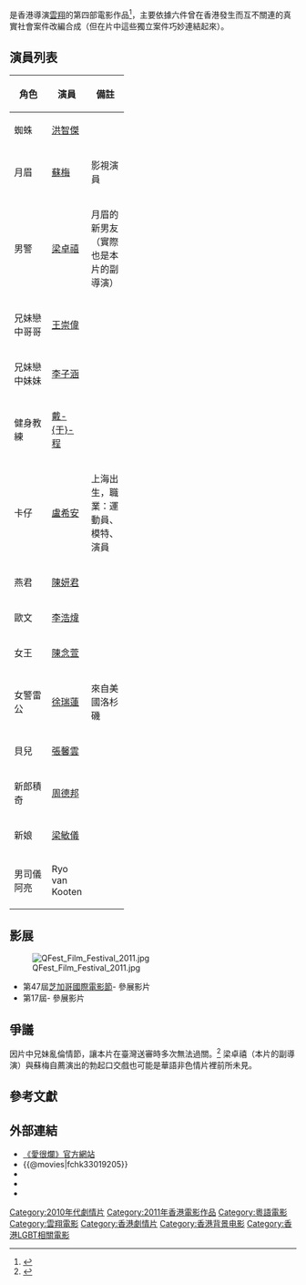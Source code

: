{{lead section|time=2016-03-11T08:43:40+00:00}}
{{refimprove|time=2016-03-11T08:43:40+00:00}}
{{Infobox_Film |
|name       = 愛很爛
|original_name = ''{{lang|en|Love Actually Sucks}}''
|image      =
|director   = [[雲翔|雲翔]]
|producer   = 雲翔
|producer_2 = 雲翔
|writer     = 雲翔
|editing = [[張叔平|張叔平]]、[[陳志偉|陳志偉]]
|cinematography = [[邱禮濤|邱禮濤]]
|starring   = {{Plain list|
* [[洪智傑|洪智傑]]
* [[蘇梅_(演員)|蘇梅]]
* [[王崇偉|王崇偉]]
* [[李子涵|李子涵]]
* [[盧希安|盧希安]]
* [[張馨雲|張馨雲]]
}}
|music = [[於逸堯|於逸堯]]
|studio = 藝行者電影公司
|distributor = {{TWN}}牽猴子整合行銷股份有限公司
| released       = {{Film date|df=yes|2011|7|7|[[芝加哥國際電影節|芝加哥國際電影節]]}}
|runtime = 100 分鐘
|language = [[粤語|粤語]]、[[普通話|普通話]]、[[英語|英語]]
|gross=
|imdb_id = 1198059
|website = [http://www.loveactuallysucks.com 《愛很爛》官方網站]
}}
{{engname|《愛很爛》|''Love Actually Sucks''}}是香港導演[[雲翔|雲翔]]的第四部電影作品<ref>{{cite news|url=https://tw.movies.yahoo.com/movieheadline/d/a/131203/3/12ay.html |title=雲翔新作《愛很爛》下猛藥 亂倫、情殺、真實性愛全都來 |publisher=[[雅虎電影|雅虎電影]] |author= |date=2013年12月3日 |accessdate=2014-12-31 |archivedate=2017-07-02 |archiveurl=https://archive.is/twmoviesyahoocom/movieheadline/d/a/131203/3/12ay.html |deadurl=yes }}</ref>，主要依據六件曾在香港發生而互不關連的真實社會案件改編合成（但在片中這些獨立案件巧妙連結起來）。

== 演員列表 ==
{| class="wikitable" 
|-
! width=50 | 角色 !! width=50 | 演員 !! width=50 | 備註
|-
|蜘蛛 || [[洪智傑|洪智傑]] ||
|-
|月眉 || [[蘇梅_(演員)|蘇梅]] || 影視演員
|-
|男警 || [[梁卓禧|梁卓禧]] || 月眉的新男友（實際也是本片的副導演）
|-
|兄妹戀中哥哥 || [[王崇偉|王崇偉]] ||
|-
|兄妹戀中妹妹 || [[李子涵|李子涵]] ||
|-
|健身教練 || [[戴于程|戴-{于}-程]] ||
|-
|卡仔 || [[盧希安|盧希安]] || 上海出生，職業：運動員、模特、演員
|-
|燕君 || [[陳妍君|陳妍君]] ||
|-
|歐文 || [[李浩煒|李浩煒]] ||
|-
|女王 || [[陳念萱|陳念萱]]  ||
|-
|女警雷公 || [[徐瑞蓮|徐瑞蓮]] || 來自美國洛杉磯
|-
|貝兒 || [[張馨雲|張馨雲]] ||
|-
|新郎積奇 || [[周德邦|周德邦]] ||
|-
|新娘 || [[梁敏儀|梁敏儀]] ||
|-
|男司儀阿亮 ||Ryo van Kooten ||
|}

==影展==
[[File:QFest_Film_Festival_2011.jpg|right]]
*第47屆[[芝加哥國際電影節|芝加哥國際電影節]]- 參展影片
*第17屆{{tsl|en|Philadelphia QFest|費城QFest電影節}}- 參展影片
{{clear}}

==爭議==
因片中兄妹亂倫情節，讓本片在臺灣送審時多次無法過關。<ref>{{cite news |url=http://www.nownews.com/n/2013/12/04/1040819 |title=《愛很爛》下猛藥　亂倫、性愛全上演 |publisher=[[今日新聞|今日新聞]] |author= |date=2013年12月4日 |accessdate=2015-01-02 |archive-date=2015-01-02 |archive-url=https://web.archive.org/web/20150102144412/http://www.nownews.com/n/2013/12/04/1040819 |dead-url=no }}</ref> 梁卓禧（本片的副導演）與蘇梅自薦演出的勃起口交戲也可能是華語非色情片裡前所未見。

==參考文獻==
<references/>

==外部連結==
*[http://www.loveactuallysucks.com 《愛很爛》官方網站] {{Wayback|url=http://www.loveactuallysucks.com/ |date=20181209134605 }}
*{{@movies|fchk33019205}}
*{{douban}}
*{{Rotten Tomatoes|ai_hen_lan}}
*{{imdb title|2229592}}

{{雲翔}}
{{DEFAULTSORT:Love Actually Sucks}}
[[Category:2010年代劇情片|Category:2010年代劇情片]]
[[Category:2011年香港電影作品|Category:2011年香港電影作品]]
[[Category:粵語電影|Category:粵語電影]]
[[Category:雲翔電影|Category:雲翔電影]]
[[Category:香港劇情片|Category:香港劇情片]]
[[Category:香港背景电影|Category:香港背景电影]]
[[Category:香港LGBT相關電影|Category:香港LGBT相關電影]]
